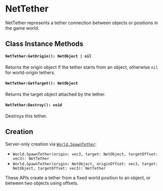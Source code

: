 # NetTether

NetTether represents a tether connection between objects or positions in the game world.

## Class Instance Methods

#### `NetTether:GetOrigin(): NetObject | nil`

Returns the origin object if the tether starts from an object, otherwise `nil` for world-origin tethers.

#### `NetTether:GetTarget(): NetObject`

Returns the target object attached by the tether.

#### `NetTether:Destroy(): void`

Destroys this tether.

## Creation

Server-only creation via [`World.SpawnTether`](/server-api/world):

- `World.SpawnTether(origin: vec3, target: NetObject, targetOffset: vec3): NetTether`
- `World.SpawnTether(origin: NetObject, originOffset: vec3, target: NetObject, targetOffset: vec3): NetTether`

These APIs create a tether from a fixed world position to an object, or between two objects using offsets.


